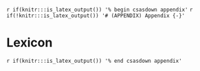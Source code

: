 <!-- The following code should appear at the beginning of the first appendix.
(if you have one)
After that, all subsequent sections will be turned into appendices. -->

`r if(knitr:::is_latex_output()) '% begin csasdown appendix'`
`r if(!knitr:::is_latex_output()) '# (APPENDIX) Appendix {-}'`

\clearpage

# Lexicon {#lexicon}
<!-- see glossary.tex for glossary entries -->
```{=latex}
\printnoidxglossary[sort=word]
```


<!-- At the end of your appendices add: -->
`r if(knitr:::is_latex_output()) '% end csasdown appendix'`
